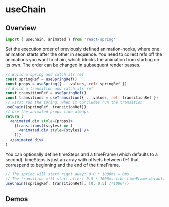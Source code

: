 

# useChain

## Overview

```js
import { useChain, animated } from 'react-spring'
```

Set the execution order of previously defined animation-hooks, where one animation starts after the other in sequence. You need to collect refs off the animations you want to chain, which blocks the animation from starting on its own. The order can be changed in subsequent render passes.

```jsx
// Build a spring and catch its ref
const springRef = useSpringRef()
const props = useSpring({ ...values, ref: springRef })
// Build a transition and catch its ref
const transitionRef = useSpringRef()
const transitions = useTransition({ ...values, ref: transitionRef })
// First run the spring, when it concludes run the transition
useChain([springRef, transitionRef])
// Use the animated props like always
return (
  <animated.div style={props}>
    {transitions((styles) => (
      <animated.div style={styles} />
    ))}
  </animated.div>
)
```

You can optionally define timeSteps and a timeFrame (which defaults to a second). timeSteps is just an array with offsets between 0-1 that correspend to beginning and the end of the timeFrame.

```jsx
// The spring will start right away: 0.0 * 1000ms = 0ms
// The transition will start after: 0.5 * 1000ms (the timeFrame default) = 500ms
useChain([springRef, transitionRef], [0, 0.5] /*1000*/)
```

## Demos

<DemoGrid>
  <Demo title="Chain">
    <ChainDemo />
  </Demo>
</DemoGrid>
